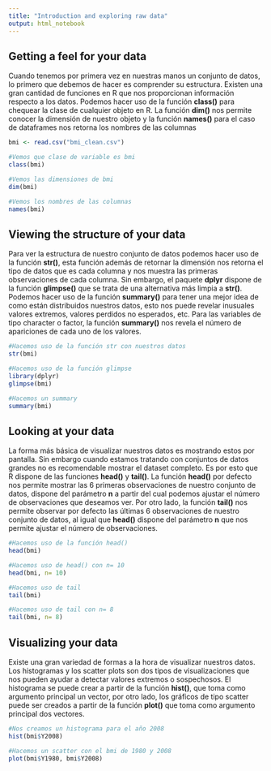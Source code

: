 ```yaml
---
title: "Introduction and exploring raw data"
output: html_notebook
---
```


## Getting a feel for your data

Cuando tenemos por primera vez en nuestras manos un conjunto de datos, lo primero que debemos de hacer es comprender su estructura. Existen una gran cantidad de funciones en R que nos proporcionan información respecto a los datos. Podemos hacer uso de la función **class()** para chequear la clase de cualquier objeto en R. La función **dim()** nos permite conocer la dimensión de nuestro objeto y la función **names()** para el caso de dataframes nos retorna los nombres de las columnas

```r
bmi <- read.csv("bmi_clean.csv")

#Vemos que clase de variable es bmi
class(bmi)

#Vemos las dimensiones de bmi
dim(bmi)

#Vemos los nombres de las columnas
names(bmi)
```


## Viewing the structure of your data

Para ver la estructura de nuestro conjunto de datos podemos hacer uso de la función **str()**, esta función además de retornar la dimensión nos retorna el tipo de datos que es cada columna y nos muestra las primeras observaciones de cada columna.  Sin embargo, el paquete **dplyr** dispone de la función **glimpse()** que se trata de una alternativa más limpia a **str()**.
Podemos hacer uso de la función **summary()** para tener una mejor idea de como están distribuidos nuestros datos, esto nos puede revelar inusuales valores extremos, valores perdidos no esperados, etc. Para las variables de tipo character o factor, la función **summary()** nos revela el número de apariciones de cada uno de los valores.

```r
#Hacemos uso de la función str con nuestros datos
str(bmi)

#Hacemos uso de la función glimpse
library(dplyr)
glimpse(bmi)

#Hacemos un summary
summary(bmi)
```

## Looking at your data

La forma más básica de visualizar nuestros datos es mostrando estos por pantalla. Sin embargo cuando estamos tratando con conjuntos de datos grandes no es recomendable mostrar el dataset completo. Es por esto que R dispone de las funciones **head()** y **tail()**. La función **head()** por defecto nos permite mostrar las 6 primeras observaciones de nuestro conjunto de datos, dispone del parámetro **n** a partir del cual podemos ajustar el número de observaciones que deseamos ver. Por otro lado, la función **tail()** nos permite observar por defecto las últimas 6 observaciones de nuestro conjunto de datos, al igual que **head()** dispone del parámetro **n** que nos permite ajustar el número de observaciones.

```r
#Hacemos uso de la función head()
head(bmi)

#Hacemos uso de head() con n= 10
head(bmi, n= 10)

#Hacemos uso de tail
tail(bmi)

#Hacemos uso de tail con n= 8
tail(bmi, n= 8)
```

## Visualizing your data

Existe una gran variedad de formas a la hora de visualizar nuestros datos. Los histogramas y los scatter plots son dos tipos de visualizaciones que nos pueden ayudar a detectar valores extremos o sospechosos.
El histograma se puede crear a partir de la función **hist()**, que toma como argumento principal un vector, por otro lado, los gráficos de tipo scatter puede ser creados a partir de la función **plot()** que toma como argumento principal dos vectores.

```r
#Nos creamos un histograma para el año 2008
hist(bmi$Y2008)

#Hacemos un scatter con el bmi de 1980 y 2008
plot(bmi$Y1980, bmi$Y2008)
```

